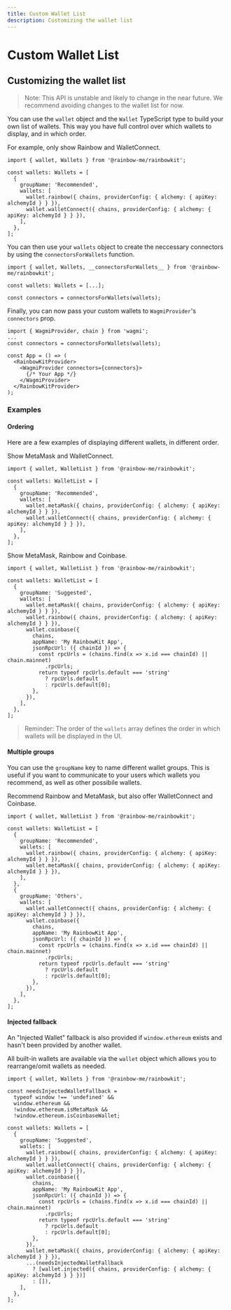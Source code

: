 ```yaml
---
title: Custom Wallet List
description: Customizing the wallet list
---
```


# Custom Wallet List

## Customizing the wallet list

> Note: This API is unstable and likely to change in the near future. We recommend avoiding changes to the wallet list for now.

You can use the `wallet` object and the `Wallet` TypeScript type to build your own list of wallets. This way you have full control over which wallets to display, and in which order.

For example, only show Rainbow and WalletConnect.

```tsx
import { wallet, Wallets } from '@rainbow-me/rainbowkit';

const wallets: Wallets = [
  {
    groupName: 'Recommended',
    wallets: [
      wallet.rainbow({ chains, providerConfig: { alchemy: { apiKey: alchemyId } } }),
      wallet.walletConnect({ chains, providerConfig: { alchemy: { apiKey: alchemyId } } }),
    ],
  },
];
```

You can then use your `wallets` object to create the neccessary connectors by using the `connectorsForWallets` function.

```tsx line=5
import { wallet, Wallets, __connectorsForWallets__ } from '@rainbow-me/rainbowkit';

const wallets: Wallets = [...];

const connectors = connectorsForWallets(wallets);
```

Finally, you can now pass your custom wallets to `WagmiProvider`'s `connectors` prop.

```tsx line=1,4-11
import { WagmiProvider, chain } from 'wagmi';
...
const connectors = connectorsForWallets(wallets);

const App = () => (
  <RainbowKitProvider>
    <WagmiProvider connectors={connectors}>
      {/* Your App */}
    </WagmiProvider>
  </RainbowKitProvider>
);
```

### Examples

#### Ordering

Here are a few examples of displaying different wallets, in different order.

Show MetaMask and WalletConnect.

```tsx
import { wallet, WalletList } from '@rainbow-me/rainbowkit';

const wallets: WalletList = [
  {
    groupName: 'Recommended',
    wallets: [
      wallet.metaMask({ chains, providerConfig: { alchemy: { apiKey: alchemyId } } }),
      wallet.walletConnect({ chains, providerConfig: { alchemy: { apiKey: alchemyId } } }),
    ],
  },
];
```

Show MetaMask, Rainbow and Coinbase.

```tsx
import { wallet, WalletList } from '@rainbow-me/rainbowkit';

const wallets: WalletList = [
  {
    groupName: 'Suggested',
    wallets: [
      wallet.metaMask({ chains, providerConfig: { alchemy: { apiKey: alchemyId } } }),
      wallet.rainbow({ chains, providerConfig: { alchemy: { apiKey: alchemyId } } }),
      wallet.coinbase({
        chains,
        appName: 'My RainbowKit App',
        jsonRpcUrl: ({ chainId }) => {
          const rpcUrls = (chains.find(x => x.id === chainId) || chain.mainnet)
            .rpcUrls;
          return typeof rpcUrls.default === 'string'
            ? rpcUrls.default
            : rpcUrls.default[0];
        },
      }),
    ],
  },
];
```

> Reminder: The order of the `wallets` array defines the order in which wallets will be displayed in the UI.

#### Multiple groups

You can use the `groupName` key to name different wallet groups. This is useful if you want to communicate to your users which wallets you recommend, as well as other possibile wallets.

Recommend Rainbow and MetaMask, but also offer WalletConnect and Coinbase.

```tsx
import { wallet, WalletList } from '@rainbow-me/rainbowkit';

const wallets: WalletList = [
  {
    groupName: 'Recommended',
    wallets: [
      wallet.rainbow({ chains, providerConfig: { alchemy: { apiKey: alchemyId } } }),
      wallet.metaMask({ chains, providerConfig: { alchemy: { apiKey: alchemyId } } }),
    ],
  },
  {
    groupName: 'Others',
    wallets: [
      wallet.walletConnect({ chains, providerConfig: { alchemy: { apiKey: alchemyId } } }),
      wallet.coinbase({
        chains,
        appName: 'My RainbowKit App',
        jsonRpcUrl: ({ chainId }) => {
          const rpcUrls = (chains.find(x => x.id === chainId) || chain.mainnet)
            .rpcUrls;
          return typeof rpcUrls.default === 'string'
            ? rpcUrls.default
            : rpcUrls.default[0];
        },
      }),
    ],
  },
];
```

#### Injected fallback

An "Injected Wallet" fallback is also provided if `window.ethereum` exists and hasn't been provided by another wallet.

All built-in wallets are available via the `wallet` object which allows you to rearrange/omit wallets as needed.

```tsx line=3-7,23-25
import { wallet, Wallets } from '@rainbow-me/rainbowkit';

const needsInjectedWalletFallback =
  typeof window !== 'undefined' &&
  window.ethereum &&
  !window.ethereum.isMetaMask &&
  !window.ethereum.isCoinbaseWallet;

const wallets: Wallets = [
  {
    groupName: 'Suggested',
    wallets: [
      wallet.rainbow({ chains, providerConfig: { alchemy: { apiKey: alchemyId } } }),
      wallet.walletConnect({ chains, providerConfig: { alchemy: { apiKey: alchemyId } } }),
      wallet.coinbase({
        chains,
        appName: 'My RainbowKit App',
        jsonRpcUrl: ({ chainId }) => {
          const rpcUrls = (chains.find(x => x.id === chainId) || chain.mainnet)
            .rpcUrls;
          return typeof rpcUrls.default === 'string'
            ? rpcUrls.default
            : rpcUrls.default[0];
        },
      }),
      wallet.metaMask({ chains, providerConfig: { alchemy: { apiKey: alchemyId } } }),
      ...(needsInjectedWalletFallback
        ? [wallet.injected({ chains, providerConfig: { alchemy: { apiKey: alchemyId } } })]
        : []),
    ],
  },
];
```
